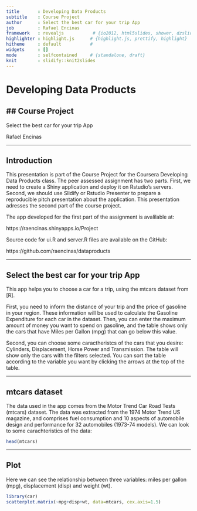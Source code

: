 ```yaml
---
title       : Developing Data Products
subtitle    : Course Project
author      : Select the best car for your trip App
job         : Rafael Encinas
framework   : revealjs           # {io2012, html5slides, shower, dzslides, ...}
highlighter : highlight.js      # {highlight.js, prettify, highlight}
hitheme     : default           # 
widgets     : []
mode        : selfcontained     # {standalone, draft}
knit        : slidify::knit2slides
---
```


<style>
.reveal h1 {
    font-size: 2em;
    color: #fff7e6;
    text-align: left;
    padding-bottom: 10px;
    font-family: Impact, sans-serif;
}

.reveal h2 {
    font-size: 1.5em;
    color: #fff7e6;
    text-align: left;
    padding-bottom: 10px;
    font-family: Impact, sans-serif;
}

.reveal p {
    font-size: 0.75em;
    color: #fff7e6;
    text-align: left;
    padding-bottom: 10px;
    font-family: Verdana, sans-serif;
}


</style>


# Developing Data Products
## Course Project
-------------------------------------

Select the best car for your trip App


Rafael Encinas

---

## Introduction

This presentation is part of the Course Project for the Coursera Developing Data Products class. The peer assessed assignment has two parts. First, we need to create a Shiny application and deploy it on Rstudio's servers. Second, we should use Slidify or Rstudio Presenter to prepare a reproducible pitch presentation about the application. This presentation adresses the second part of the course project.

The app developed for the first part of the assignment is avalilable at:

https://raencinas.shinyapps.io/Project

Source code for ui.R and server.R files are available on the GitHub:

https://github.com/raencinas/dataproducts


---

## Select the best car for your trip App

This app helps you to choose a car for a trip, using the mtcars dataset from [R].

First, you need to inform the distance of your trip and the price of gasoline in your region. These information will be used to calculate the Gasoline Expenditure for each car in the dataset. Then, you can enter the maximum amount of money you want to spend on gasoline, and the table shows only the cars that have Miles per Gallon (mpg) that can go below this value.

Second, you can choose some caractheristcs of the cars that you desire: Cylinders, Displacement, Horse Power and Transmission. The table will show only the cars with the filters selected. You can sort the table according to the variable you want by clicking the arrows at the top of the table.


---

## mtcars dataset

The data used in the app comes from the Motor Trend Car Road Tests (mtcars) dataset. The data was extracted from the 1974 Motor Trend US magazine, and comprises fuel consumption and 10 aspects of automobile design and performance for 32 automobiles (1973-74 models). We can look to some carachteristics of the data:

```r
head(mtcars)
```

--- 

## Plot 

Here we can see the relationship between three variables: miles per gallon (mpg), displacement (disp) and weight (wt).

```r
library(car)
scatterplot.matrix(~mpg+disp+wt, data=mtcars, cex.axis=1.5)
```

